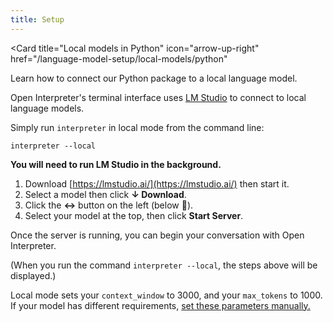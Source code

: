 ```yaml
---
title: Setup
---
```


<Card
  title="Local models in Python"
  icon="arrow-up-right"
  href="/language-model-setup/local-models/python"
>
  Learn how to connect our Python package to a local language model.
</Card>

Open Interpreter's terminal interface uses [LM Studio](https://lmstudio.ai/) to connect to local language models.

Simply run `interpreter` in local mode from the command line:

```shell
interpreter --local
```

**You will need to run LM Studio in the background.**

1. Download [https://lmstudio.ai/](https://lmstudio.ai/) then start it.
2. Select a model then click **↓ Download**.
3. Click the **↔️** button on the left (below 💬).
4. Select your model at the top, then click **Start Server**.

Once the server is running, you can begin your conversation with Open Interpreter.

(When you run the command `interpreter --local`, the steps above will be displayed.)

<Info>Local mode sets your `context_window` to 3000, and your `max_tokens` to 1000. If your model has different requirements, [set these parameters manually.](/language-model-setup/local-models/settings)</Info>
